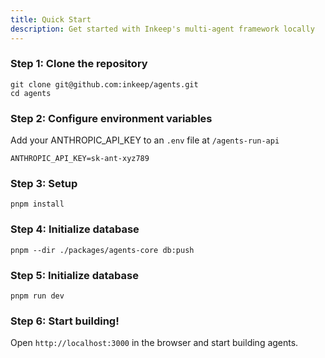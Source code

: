 ```yaml
---
title: Quick Start
description: Get started with Inkeep's multi-agent framework locally
---
```


### Step 1: Clone the repository

```
git clone git@github.com:inkeep/agents.git
cd agents
```

### Step 2: Configure environment variables

Add your ANTHROPIC_API_KEY to an `.env` file at `/agents-run-api`
```
ANTHROPIC_API_KEY=sk-ant-xyz789
```

### Step 3: Setup
```
pnpm install
```

### Step 4: Initialize database
```
pnpm --dir ./packages/agents-core db:push
```

### Step 5: Initialize database
```
pnpm run dev
```

### Step 6: Start building! 
Open `http://localhost:3000` in the browser and start building agents.
